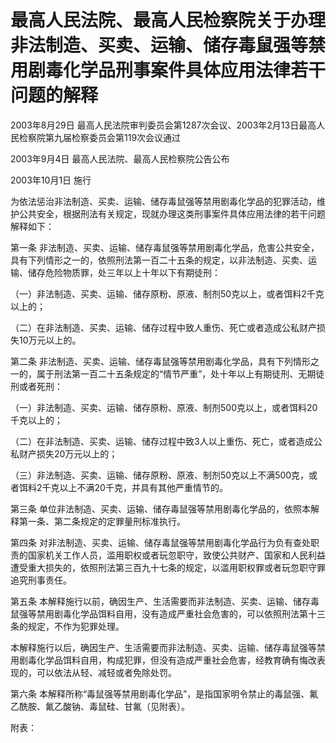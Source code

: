 # 最高人民法院、最高人民检察院关于办理非法制造、买卖、运输、储存毒鼠强等禁用剧毒化学品刑事案件具体应用法律若干问题的解释

2003年8月29日 最高人民法院审判委员会第1287次会议、2003年2月13日最高人民检察院第九届检察委员会第119次会议通过

2003年9月4日 最高人民法院、最高人民检察院公告公布

2003年10月1日 施行

  

为依法惩治非法制造、买卖、运输、储存毒鼠强等禁用剧毒化学品的犯罪活动，维护公共安全，根据刑法有关规定，现就办理这类刑事案件具体应用法律的若干问题解释如下：

第一条 非法制造、买卖、运输、储存毒鼠强等禁用剧毒化学品，危害公共安全，具有下列情形之一的，依照刑法第一百二十五条的规定，以非法制造、买卖、运输、储存危险物质罪，处三年以上十年以下有期徒刑：

（一）非法制造、买卖、运输、储存原粉、原液、制剂50克以上，或者饵料2千克以上的；

（二）在非法制造、买卖、运输、储存过程中致人重伤、死亡或者造成公私财产损失10万元以上的。

第二条 非法制造、买卖、运输、储存毒鼠强等禁用剧毒化学品，具有下列情形之一的，属于刑法第一百二十五条规定的“情节严重”，处十年以上有期徒刑、无期徒刑或者死刑：

（一）非法制造、买卖、运输、储存原粉、原液、制剂500克以上，或者饵料20千克以上的；

（二）在非法制造、买卖、运输、储存过程中致3人以上重伤、死亡，或者造成公私财产损失20万元以上的；

（三）非法制造、买卖、运输、储存原粉、原液、制剂50克以上不满500克，或者饵料2千克以上不满20千克，并具有其他严重情节的。

第三条 单位非法制造、买卖、运输、储存毒鼠强等禁用剧毒化学品的，依照本解释第一条、第二条规定的定罪量刑标准执行。

第四条 对非法制造、买卖、运输、储存毒鼠强等禁用剧毒化学品行为负有查处职责的国家机关工作人员，滥用职权或者玩忽职守，致使公共财产、国家和人民利益遭受重大损失的，依照刑法第三百九十七条的规定，以滥用职权罪或者玩忽职守罪追究刑事责任。

第五条 本解释施行以前，确因生产、生活需要而非法制造、买卖、运输、储存毒鼠强等禁用剧毒化学品饵料自用，没有造成严重社会危害的，可以依照刑法第十三条的规定，不作为犯罪处理。

本解释施行以后，确因生产、生活需要而非法制造、买卖、运输、储存毒鼠强等禁用剧毒化学品饵料自用，构成犯罪，但没有造成严重社会危害，经教育确有悔改表现的，可以依法从轻、减轻或者免除处罚。

第六条 本解释所称“毒鼠强等禁用剧毒化学品”，是指国家明令禁止的毒鼠强、氟乙酰胺、氟乙酸钠、毒鼠硅、甘氟（见附表）。

附表：